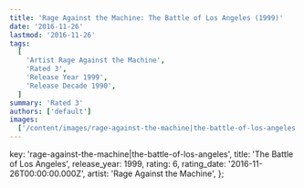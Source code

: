 ```yaml
---
title: 'Rage Against the Machine: The Battle of Los Angeles (1999)'
date: '2016-11-26'
lastmod: '2016-11-26'
tags:
  [
    'Artist Rage Against the Machine',
    'Rated 3',
    'Release Year 1999',
    'Release Decade 1990',
  ]
summary: 'Rated 3'
authors: ['default']
images:
  ['/content/images/rage-against-the-machine|the-battle-of-los-angeles.jpg']
---
```


  key: 'rage-against-the-machine|the-battle-of-los-angeles',
  title: 'The Battle of Los Angeles',
  release_year: 1999,
  rating: 6,
  rating_date: '2016-11-26T00:00:00.000Z',
  artist: 'Rage Against the Machine',
};

<MusicRating data={data} />
